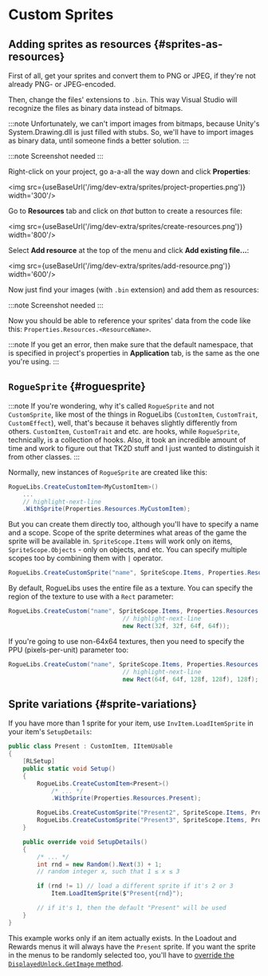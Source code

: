 # Custom Sprites


## Adding sprites as resources {#sprites-as-resources}

First of all, get your sprites and convert them to PNG or JPEG, if they're not already PNG- or JPEG-encoded.

Then, change the files' extensions to `.bin`. This way Visual Studio will recognize the files as binary data instead of bitmaps.

:::note
Unfortunately, we can't import images from bitmaps, because Unity's System.Drawing.dll is just filled with stubs. So, we'll have to import images as binary data, until someone finds a better solution.
:::

:::note
Screenshot needed
:::

Right-click on your project, go a-a-all the way down and click **Properties**:

<img src={useBaseUrl('/img/dev-extra/sprites/project-properties.png')} width='300'/>

Go to **Resources** tab and click on *that* button to create a resources file:

<img src={useBaseUrl('/img/dev-extra/sprites/create-resources.png')} width='800'/>

Select **Add resource** at the top of the menu and click **Add existing file...**:

<img src={useBaseUrl('/img/dev-extra/sprites/add-resource.png')} width='600'/>

Now just find your images (with `.bin` extension) and add them as resources:

:::note
Screenshot needed
:::

Now you should be able to reference your sprites' data from the code like this: `Properties.Resources.<ResourceName>`.

:::note
If you get an error, then make sure that the default namespace, that is specified in project's properties in **Application** tab, is the same as the one you're using.
:::

## `RogueSprite` {#roguesprite}

:::note
If you're wondering, why it's called `RogueSprite` and not `CustomSprite`, like most of the things in RogueLibs (`CustomItem`, `CustomTrait`, `CustomEffect`), well, that's because it behaves slightly differently from others. `CustomItem`, `CustomTrait` and etc. are hooks, while `RogueSprite`, technically, is a collection of hooks. Also, it took an incredible amount of time and work to figure out that TK2D stuff and I just wanted to distinguish it from other classes.
:::

Normally, new instances of `RogueSprite` are created like this:

```csharp
RogueLibs.CreateCustomItem<MyCustomItem>()
    ...
    // highlight-next-line
    .WithSprite(Properties.Resources.MyCustomItem);
```

But you can create them directly too, although you'll have to specify a name and a scope. Scope of the sprite determines what areas of the game the sprite will be available in. `SpriteScope.Items` will work only on items, `SpriteScope.Objects` - only on objects, and etc. You can specify multiple scopes too by combining them with `|` operator.

```csharp
RogueLibs.CreateCustomSprite("name", SpriteScope.Items, Properties.Resources.ResourceName);
```

By default, RogueLibs uses the entire file as a texture. You can specify the region of the texture to use with a `Rect` parameter:

```csharp
RogueLibs.CreateCustom("name", SpriteScope.Items, Properties.Resources.ResourceName,
                                // highlight-next-line
                                new Rect(32f, 32f, 64f, 64f));
```

If you're going to use non-64x64 textures, then you need to specify the PPU (pixels-per-unit) parameter too:

```csharp
RogueLibs.CreateCustom("name", SpriteScope.Items, Properties.Resources.ResourceName,
                                // highlight-next-line
                                new Rect(64f, 64f, 128f, 128f), 128f);
```

## Sprite variations {#sprite-variations}

If you have more than 1 sprite for your item, use `InvItem.LoadItemSprite` in your item's `SetupDetails`:

```csharp
public class Present : CustomItem, IItemUsable
{
    [RLSetup]
    public static void Setup()
    {
        RogueLibs.CreateCustomItem<Present>()
            /* ... */
            .WithSprite(Properties.Resources.Present);

        RogueLibs.CreateCustomSprite("Present2", SpriteScope.Items, Properties.Resources.Present2);
        RogueLibs.CreateCustomSprite("Present3", SpriteScope.Items, Properties.Resources.Present3);
    }

    public override void SetupDetails()
	{
        /* ... */
		int rnd = new Random().Next(3) + 1;
        // random integer x, such that 1 ≤ x ≤ 3

        if (rnd != 1) // load a different sprite if it's 2 or 3
		    Item.LoadItemSprite($"Present{rnd}");

        // if it's 1, then the default "Present" will be used
	}
}
```

This example works only if an item actually exists. In the Loadout and Rewards menus it will always have the `Present` sprite. If you want the sprite in the menus to be randomly selected too, you'll have to [override the `DisplayedUnlock.GetImage` method](./unlocks/overriding-behavior#examples).